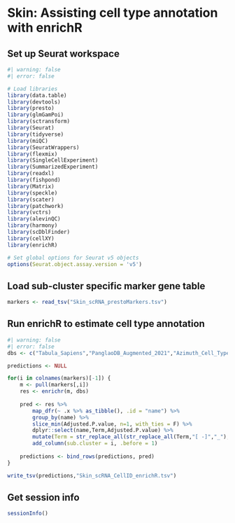 # Skin: Assisting cell type annotation with enrichR {#sec-skin-cluster-id-enrichr}

## Set up Seurat workspace

```r
#| warning: false
#| error: false

# Load libraries
library(data.table)
library(devtools)
library(presto) 
library(glmGamPoi) 
library(sctransform) 
library(Seurat) 
library(tidyverse)
library(miQC) 
library(SeuratWrappers)
library(flexmix)
library(SingleCellExperiment)
library(SummarizedExperiment)
library(readxl)
library(fishpond)
library(Matrix)
library(speckle)
library(scater)
library(patchwork)
library(vctrs)
library(alevinQC)
library(harmony)
library(scDblFinder)
library(cellXY)
library(enrichR)

# Set global options for Seurat v5 objects
options(Seurat.object.assay.version = 'v5')
```

## Load sub-cluster specific marker gene table

```r
markers <- read_tsv("Skin_scRNA_prestoMarkers.tsv")
```

## Run enrichR to estimate cell type annotation

```r
#| warning: false
#| error: false
dbs <- c("Tabula_Sapiens","PanglaoDB_Augmented_2021","Azimuth_Cell_Types_2021","HuBMAP_ASCTplusB_augmented_2022","Azimuth_2023","CellMarker_2024")

predictions <- NULL

for(i in colnames(markers)[-1]) {
	m <- pull(markers[,i])
	res <- enrichr(m, dbs)
	
	pred <- res %>% 
    	map_dfr(~ .x %>% as_tibble(), .id = "name") %>%
    	group_by(name) %>%
    	slice_min(Adjusted.P.value, n=1, with_ties = F) %>%
    	dplyr::select(name,Term,Adjusted.P.value) %>%
    	mutate(Term = str_replace_all(str_replace_all(Term,"[ -]","_"),"_+","_")) %>%
    	add_column(sub.cluster = i, .before = 1)
    	
	predictions <- bind_rows(predictions, pred)	    
}

write_tsv(predictions,"Skin_scRNA_CellID_enrichR.tsv")

```

## Get session info

```r
sessionInfo()
```
